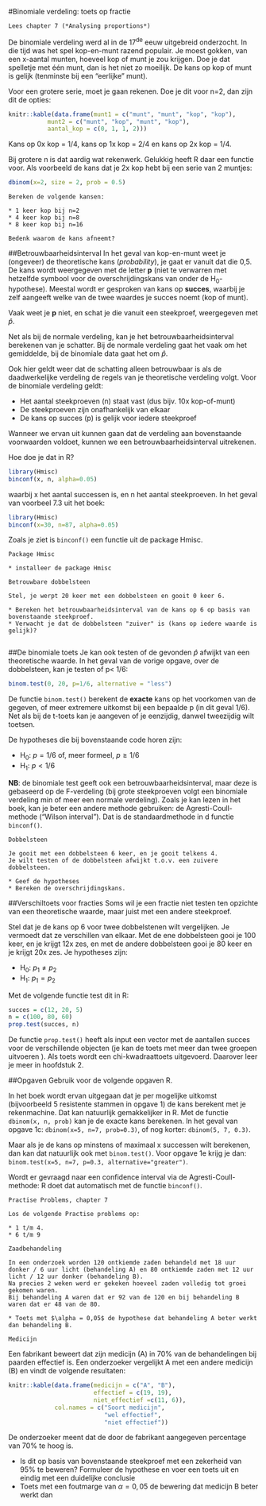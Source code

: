 #Binomiale verdeling: toets op fractie

```block2
Lees chapter 7 (*Analysing proportions*)
```

De binomiale verdeling werd al in de 17^de^ eeuw uitgebreid onderzocht.
In die tijd was het spel kop-en-munt razend populair.
Je moest gokken, van een x-aantal munten, hoeveel kop of munt je zou krijgen.
Doe je dat spelletje met één munt, dan is het niet zo moeilijk.
De kans op kop of munt is gelijk (tenminste bij een "eerlijke" munt).

Voor een grotere serie, moet je gaan rekenen.
Doe je dit voor n=2, dan zijn dit de opties:

```r
knitr::kable(data.frame(munt1 = c("munt", "munt", "kop", "kop"), 
           munt2 = c("munt", "kop", "munt", "kop"),
           aantal_kop = c(0, 1, 1, 2)))
```

Kans op 0x kop = 1/4, kans op 1x kop = 2/4 en kans op 2x kop = 1/4.

Bij grotere n is dat aardig wat rekenwerk.
Gelukkig heeft R daar een functie voor.
Als voorbeeld de kans dat je 2x kop hebt bij een serie van 2 muntjes:

```r
dbinom(x=2, size = 2, prob = 0.5)
```

```exercise
Bereken de volgende kansen:

* 1 keer kop bij n=2
* 4 keer kop bij n=8
* 8 keer kop bij n=16

Bedenk waarom de kans afneemt?

```


##Betrouwbaarheidsinterval
In het geval van kop-en-munt weet je (ongeveer) de theoretische kans (*probability*), je gaat er vanuit dat die 0,5.
De kans wordt weergegeven met de letter **p** (niet te verwarren met hetzelfde symbool voor de overschrijdingskans van onder de H~0~-hypothese).
Meestal wordt er gesproken van kans op **succes**, waarbij je zelf aangeeft welke van de twee waardes je succes noemt (kop of munt). 

Vaak weet je **p** niet, en schat je die vanuit een steekproef, weergegeven met $\hat{p}$.

Net als bij de normale verdeling, kan je het betrouwbaarheidsinterval berekenen van je schatter.
Bij de normale verdeling gaat het vaak om het gemiddelde, bij de binomiale data gaat het om $\hat{p}$.

Ook hier geldt weer dat de schatting alleen betrouwbaar is als de daadwerkelijke verdeling de regels van je theoretische verdeling volgt.
Voor de binomiale verdeling geldt:

* Het aantal steekproeven (n) staat vast (dus bijv. 10x kop-of-munt)
* De steekproeven zijn onafhankelijk van elkaar
* De kans op succes (p) is gelijk voor iedere steekproef

Wanneer we ervan uit kunnen gaan dat de verdeling aan bovenstaande voorwaarden voldoet, kunnen we een betrouwbaarheidsinterval uitrekenen.

Hoe doe je dat in R?

```r
library(Hmisc)
binconf(x, n, alpha=0.05)
```

waarbij x het aantal successen is, en n het aantal steekproeven.
In het geval van voorbeel 7.3 uit het boek:

```r
library(Hmisc)
binconf(x=30, n=87, alpha=0.05)
```

Zoals je ziet is `binconf()` een functie uit de package Hmisc.

```exercise
Package Hmisc

* installeer de package Hmisc

```



```exercise
Betrouwbare dobbelsteen

Stel, je werpt 20 keer met een dobbelsteen en gooit 0 keer 6.

* Bereken het betrouwbaarheidsinterval van de kans op 6 op basis van bovenstaande steekproef.
* Verwacht je dat de dobbelsteen "zuiver" is (kans op iedere waarde is gelijk)?


```



##De binomiale toets
Je kan ook testen of de gevonden $\hat{p}$ afwijkt van een theoretische waarde.
In het geval van de vorige opgave, over de dobbelsteen, kan je testen of p< 1/6:

```r
binom.test(0, 20, p=1/6, alternative = "less")
```

De functie `binom.test()` berekent de **exacte** kans op het voorkomen van de gegeven, of meer extremere uitkomst bij een bepaalde p (in dit geval 1/6).
Net als bij de t-toets kan je aangeven of je eenzijdig, danwel tweezijdig wilt toetsen.

De hypotheses die bij bovenstaande code horen zijn:

* H~0~: $p = 1/6$ of, meer formeel, $p \geq 1/6$ 
* H~1~: $p < 1/6$

**NB**: de binomiale test geeft ook een betrouwbaarheidsinterval, maar deze is gebaseerd op de F-verdeling (bij grote steekproeven volgt een binomiale verdeling min of meer een normale verdeling).
Zoals je kan lezen in het boek, kan je beter een andere methode gebruiken: de Agresti-Coull-methode ("Wilson interval").
Dat is de standaardmethode in d functie `binconf()`.


```exercise
Dobbelsteen

Je gooit met een dobbelsteen 6 keer, en je gooit telkens 4.
Je wilt testen of de dobbelsteen afwijkt t.o.v. een zuivere dobbelsteen.

* Geef de hypotheses
* Bereken de overschrijdingskans.

```

##Verschiltoets voor fracties
Soms wil je een fractie niet testen ten opzichte van een theoretische waarde, maar juist met een andere steekproef.

Stel dat je de kans op 6 voor twee dobbelstenen wilt vergelijken. Je vermoedt dat ze verschillen van elkaar.
Met de ene dobbelsteen gooi je 100 keer, en je krijgt 12x zes, en met de andere dobbelsteen gooi je 80 keer en je krijgt 20x zes.
Je hypotheses zijn:

* H~0~: $p_{1} \neq p_{2}$
* H~1~: $p_{1} = p_{2}$ 

Met de volgende functie test dit in R:

```r
succes = c(12, 20, 5)
n = c(100, 80, 60)
prop.test(succes, n)

```

De functie `prop.test()` heeft als input een vector met de aantallen succes voor de verschillende objecten (je kan de toets met meer dan twee groepen uitvoeren ).
Als toets wordt een chi-kwadraattoets uitgevoerd.
Daarover leer je meer in hoofdstuk 2.


##Opgaven
Gebruik voor de volgende opgaven R.

In het boek wordt ervan uitgegaan dat je per mogelijke uitkomst (bijvoorbeeld 5 resistente stammen in opgave 1) de kans berekent met je rekenmachine.
Dat kan natuurlijk gemakkelijker in R.
Met de functie `dbinom(x, n, prob)` kan je de exacte kans berekenen.
In het geval van opgave 1c: `dbinom(x=5, n=7, prob=0.3)`, of nog korter: `dbinom(5, 7, 0.3)`.

Maar als je de kans op minstens of maximaal x successen wilt berekenen, dan kan dat natuurlijk ook met `binom.test()`.
Voor opgave 1e krijg je dan: `binom.test(x=5, n=7, p=0.3, alternative="greater")`.

Wordt er gevraagd naar een confidence interval via de Agresti-Coull-methode: R doet dat automatisch met de functie `binconf()`.




```exercise
Practise Problems, chapter 7

Los de volgende Practise problems op:

* 1 t/m 4.
* 6 t/m 9
```

```exercise
Zaadbehandeling

In een onderzoek worden 120 ontkiemde zaden behandeld met 18 uur donker / 6 uur licht (behandeling A) en 80 ontkiemde zaden met 12 uur licht / 12 uur donker (behandeling B).
Na precies 2 weken werd er gekeken hoeveel zaden volledig tot groei gekomen waren.
Bij behandeling A waren dat er 92 van de 120 en bij behandeling B waren dat er 48 van de 80.

* Toets met $\alpha = 0,05$ de hypothese dat behandeling A beter werkt dan behandeling B.

```


```exercise
Medicijn

```

Een fabrikant beweert dat zijn medicijn (A) in 70% van de behandelingen bij paarden effectief is.
Een onderzoeker vergelijkt A met een andere medicijn (B) en vindt de volgende resultaten:

```r
knitr::kable(data.frame(medicijn = c("A", "B"),
                        effectief = c(19, 19),
                        niet_effectief =c(11, 6)),
             col.names = c("Soort medicijn",
                           "wel effectief",
                           "niet effectief"))
```

De onderzoeker meent dat de door de fabrikant aangegeven percentage van 70% te hoog is.

* Is dit op basis van bovenstaande steekproef met een zekerheid van 95% te beweren? Formuleer de hypothese en voer een toets uit en eindig met een duidelijke conclusie
* Toets met een foutmarge van $\alpha =0,05$ de bewering dat medicijn B beter werkt dan 
